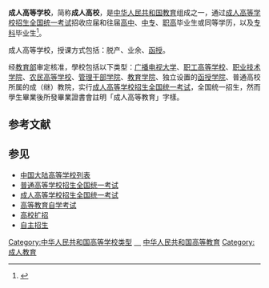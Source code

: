 {{For|中国的高等教育|中华人民共和国高等教育}}
{{For|中国现有的高等院校|中国大陆高等学校列表}}
{{中国教育}}
'''成人高等学校'''，简称'''成人高校'''，是[[中华人民共和国|中华人民共和国]][[中华人民共和国教育|教育]]组成之一，通过[[成人高等学校招生全国统一考试|成人高等学校招生全国统一考试]]招收应届和往届[[高級中學|高中]]、[[中等专业学校|中专]]、[[职业高级中学|职高]]毕业生或同等学历，以及[[專科學校|专科]]毕业生<ref>{{Cite web|url=http://chengkao.neea.edu.cn/|title=成人高等学校招生统一考试|accessdate=2018-06-26|publisher=中国教育考试网|archive-date=2021-01-18|archive-url=https://web.archive.org/web/20210118064117/http://chengkao.neea.edu.cn/|dead-url=no}}</ref>。

成人高等学校，授课方式包括：脱产、业余、[[函授|函授]]。

经[[中華人民共和國教育部|教育部]]审定核准，學校包括以下类型：[[广播电视大学|广播电视大学]]、[[职工高等学校|职工高等学校]]、[[职业技术学院|职业技术学院]]、[[农民高等学校|农民高等学校]]、[[管理干部学院|管理干部学院]]、[[教育学院|教育学院]]、独立设置的[[函授学院|函授学院]]、普通高校所属的成（继）教院，实行[[成人高等学校招生全国统一考试|成人高等学校招生全国统一考试]]，全国统一招生，然而學生畢業後所發畢業證書會註明「成人高等教育」字樣。

== 参考文献 ==
<references />

== 参见 ==
{{Portal box|中华人民共和国|教育|大学}}
* [[中国大陆高等学校列表|中国大陆高等学校列表]]
* [[普通高等学校招生全国统一考试|普通高等学校招生全国统一考试]]
* [[成人高等学校招生全国统一考试|成人高等学校招生全国统一考试]]
* [[高等教育自学考试|高等教育自学考试]]
* [[高校扩招|高校扩招]]
* [[自主招生|自主招生]]

{{中国教育制度}}
{{China topics}}

[[Category:中华人民共和国高等学校类型|Category:中华人民共和国高等学校类型]]
[[Category:中华人民共和国成人高等学校|　]]
[[Category:中华人民共和国高等教育|]]
[[Category:成人教育|Category:成人教育]]